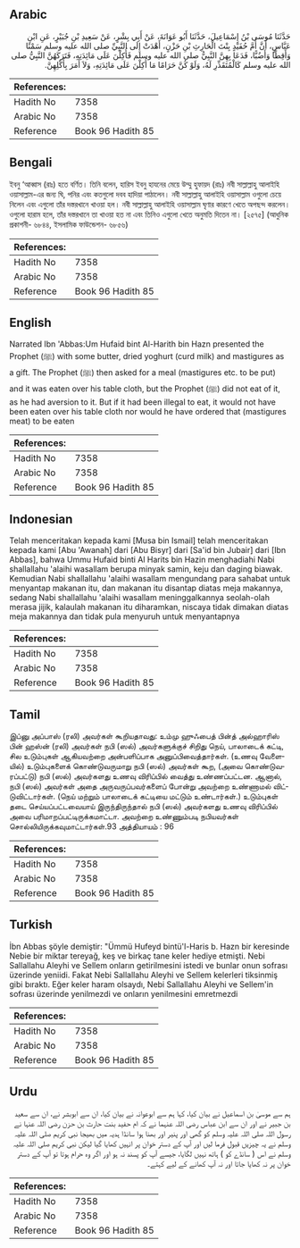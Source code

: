 ## Arabic


<div dir="rtl" lang="ar" style={{fontSize:'larger',backgroundColor:'#f8f9fa',padding:20}}>
حَدَّثَنَا مُوسَى بْنُ إِسْمَاعِيلَ، حَدَّثَنَا أَبُو عَوَانَةَ، عَنْ أَبِي بِشْرٍ، عَنْ سَعِيدِ بْنِ جُبَيْرٍ، عَنِ ابْنِ عَبَّاسٍ، أَنَّ أُمَّ حُفَيْدٍ بِنْتَ الْحَارِثِ بْنِ حَزْنٍ، أَهْدَتْ إِلَى النَّبِيِّ صلى الله عليه وسلم سَمْنًا وَأَقِطًا وَأَضُبًّا، فَدَعَا بِهِنَّ النَّبِيُّ صلى الله عليه وسلم فَأُكِلْنَ عَلَى مَائِدَتِهِ، فَتَرَكَهُنَّ النَّبِيُّ صلى الله عليه وسلم كَالْمُتَقَذِّرِ لَهُ، وَلَوْ كُنَّ حَرَامًا مَا أُكِلْنَ عَلَى مَائِدَتِهِ، وَلاَ أَمَرَ بِأَكْلِهِنَّ‏.‏
</div>
<div style={{backgroundColor:'#f8f9fa',padding:20, marginBottom: 10}}><table> <thead> <tr> <th>References:</th> <th></th> </tr> </thead> <tbody><tr><td>Hadith No</td><td>7358</td></tr><tr><td>Arabic No</td><td>7358</td></tr><tr><td>Reference</td><td>Book 96 Hadith 85</td></tr></tbody></table></div>

## Bengali


<div dir="ltr" lang="bn" style={{fontSize:'larger',backgroundColor:'#f8f9fa',padding:20}}>
ইবনু ‘আব্বাস (রাঃ) হতে বর্ণিত। তিনি বলেন, হারিস ইবনু হাযনের মেয়ে উম্মু হুফায়দ (রাঃ) নবী সাল্লাল্লাহু আলাইহি ওয়াসাল্লাম-এর জন্য ঘি, পনির এবং কতগুলো দবব হাদিয়া পাঠালেন। নবী সাল্লাল্লাহু আলাইহি ওয়াসাল্লাম ওগুলো চেয়ে নিলেন এবং এগুলো তাঁর দস্তরখানে খাওয়া হল। নবী সাল্লাল্লাহু আলাইহি ওয়াসাল্লাম ঘৃণার কারণে খেতে অপছন্দ করলেন। ওগুলো হারাম হলে, তাঁর দস্তরখানে তা খাওয়া হত না এবং তিনিও এগুলো খেতে অনুমতি দিতেন না। [২৫৭৫] (আধুনিক প্রকাশনী- ৬৮৪৪, ইসলামিক ফাউন্ডেশন- ৬৮৫৬)
</div>
<div style={{backgroundColor:'#f8f9fa',padding:20, marginBottom: 10}}><table> <thead> <tr> <th>References:</th> <th></th> </tr> </thead> <tbody><tr><td>Hadith No</td><td>7358</td></tr><tr><td>Arabic No</td><td>7358</td></tr><tr><td>Reference</td><td>Book 96 Hadith 85</td></tr></tbody></table></div>

## English


<div dir="ltr" lang="en" style={{fontSize:'larger',backgroundColor:'#f8f9fa',padding:20}}>
Narrated Ibn 'Abbas:Um Hufaid bint Al-Harith bin Hazn presented the Prophet (ﷺ) with some butter, dried yoghurt (curd milk) and mastigures as a gift. The Prophet (ﷺ) then asked for a meal (mastigures etc. to be put) and it was eaten over his table cloth, but the Prophet (ﷺ) did not eat of it, as he had aversion to it. But if it had been illegal to eat, it would not have been eaten over his table cloth nor would he have ordered that (mastigures meat) to be eaten
</div>
<div style={{backgroundColor:'#f8f9fa',padding:20, marginBottom: 10}}><table> <thead> <tr> <th>References:</th> <th></th> </tr> </thead> <tbody><tr><td>Hadith No</td><td>7358</td></tr><tr><td>Arabic No</td><td>7358</td></tr><tr><td>Reference</td><td>Book 96 Hadith 85</td></tr></tbody></table></div>

## Indonesian


<div dir="ltr" lang="id" style={{fontSize:'larger',backgroundColor:'#f8f9fa',padding:20}}>
Telah menceritakan kepada kami [Musa bin Ismail] telah menceritakan kepada kami [Abu 'Awanah] dari [Abu Bisyr] dari [Sa'id bin Jubair] dari [Ibn Abbas], bahwa Ummu Hufaid binti Al Harits bin Hazin menghadiahi Nabi shallallahu 'alaihi wasallam berupa minyak samin, keju dan daging biawak. Kemudian Nabi shallallahu 'alaihi wasallam mengundang para sahabat untuk menyantap makanan itu, dan makanan itu disantap diatas meja makannya, sedang Nabi shallallahu 'alaihi wasallam meninggalkannya seolah-olah merasa jijik, kalaulah makanan itu diharamkan, niscaya tidak dimakan diatas meja makannya dan tidak pula menyuruh untuk menyantapnya
</div>
<div style={{backgroundColor:'#f8f9fa',padding:20, marginBottom: 10}}><table> <thead> <tr> <th>References:</th> <th></th> </tr> </thead> <tbody><tr><td>Hadith No</td><td>7358</td></tr><tr><td>Arabic No</td><td>7358</td></tr><tr><td>Reference</td><td>Book 96 Hadith 85</td></tr></tbody></table></div>

## Tamil


<div dir="ltr" lang="ta" style={{fontSize:'larger',backgroundColor:'#f8f9fa',padding:20}}>
இப்னு அப்பாஸ் (ரலி) அவர்கள் கூறியதாவது: உம்மு ஹுஃபைத் பின்த் அல்ஹாரிஸ் பின் ஹஸ்ன் (ரலி) அவர்கள் நபி (ஸல்) அவர்களுக்குச் சிறிது நெய், பாலாடைக் கட்டி, சில உடும்புகள் ஆகியவற்றை அன்பளிப்பாக அனுப்பிவைத்தார்கள். (உணவு வேளையில்) உடும்புகளைக் கொண்டுவருமாறு நபி (ஸல்) அவர்கள் கூற, (அவை கொண்டுவரப்பட்டு) நபி (ஸல்) அவர்களது உணவு விரிப்பில் வைத்து உண்ணப்பட்டன. ஆனால், நபி (ஸல்) அவர்கள் அதை அருவருப்பவர்களைப் போன்று அவற்றை உண்ணாமல் விட்டுவிட்டார்கள். (நெய் மற்றும் பாலாடைக் கட்டியை மட்டும் உண்டார்கள்.) உடும்புகள் தடை செய்யப்பட்டவையாய் இருந்திருந்தால் நபி (ஸல்) அவர்களது உணவு விரிப்பில் அவை பரிமாறப்பட்டிருக்கமாட்டா. அவற்றை உண்ணும்படி நபியவர்கள் சொல்லியிருக்கவுமாட்டார்கள்.93 அத்தியாயம் : 96
</div>
<div style={{backgroundColor:'#f8f9fa',padding:20, marginBottom: 10}}><table> <thead> <tr> <th>References:</th> <th></th> </tr> </thead> <tbody><tr><td>Hadith No</td><td>7358</td></tr><tr><td>Arabic No</td><td>7358</td></tr><tr><td>Reference</td><td>Book 96 Hadith 85</td></tr></tbody></table></div>

## Turkish


<div dir="ltr" lang="tr" style={{fontSize:'larger',backgroundColor:'#f8f9fa',padding:20}}>
İbn Abbas şöyle demiştir: "Ümmü Hufeyd bintü'l-Haris b. Hazn bir keresinde Nebie bir miktar tereyağ, keş ve birkaç tane keler hediye etmişti. Nebi Sallallahu Aleyhi ve Sellem onların getirilmesini istedi ve bunlar onun sofrası üzerinde yeniidi. Fakat Nebi Sallallahu Aleyhi ve Sellem kelerleri tiksinmiş gibi bıraktı. Eğer keler haram olsaydı, Nebi Sallallahu Aleyhi ve Sellem'in sofrası üzerinde yenilmezdi ve onların yenilmesini emretmezdi
</div>
<div style={{backgroundColor:'#f8f9fa',padding:20, marginBottom: 10}}><table> <thead> <tr> <th>References:</th> <th></th> </tr> </thead> <tbody><tr><td>Hadith No</td><td>7358</td></tr><tr><td>Arabic No</td><td>7358</td></tr><tr><td>Reference</td><td>Book 96 Hadith 85</td></tr></tbody></table></div>

## Urdu


<div dir="rtl" lang="ur" style={{fontSize:'larger',backgroundColor:'#f8f9fa',padding:20}}>
ہم سے موسیٰ بن اسماعیل نے بیان کیا، کہا ہم سے ابوعوانہ نے بیان کیا، ان سے ابوبشر نے، ان سے سعید بن جبیر نے اور ان سے ابن عباس رضی اللہ عنہما نے کہ ام حفید بنت حارث بن حزن رضی اللہ عنہا نے رسول اللہ صلی اللہ علیہ وسلم کو گھی اور پنیر اور بھنا ہوا سانڈا ہدیہ میں بھیجا نبی کریم صلی اللہ علیہ وسلم نے یہ چیزیں قبول فرما لیں اور آپ کے دستر خوان پر انہیں کھایا گیا لیکن نبی کریم صلی اللہ علیہ وسلم نے اس ( سانڈے کو ) ہاتھ نہیں لگایا، جیسے آپ کو پسند نہ ہو اور اگر وہ حرام ہوتا تو آپ کے دستر خوان پر نہ کھایا جاتا اور نہ آپ کھانے کے لیے کہتے۔
</div>
<div style={{backgroundColor:'#f8f9fa',padding:20, marginBottom: 10}}><table> <thead> <tr> <th>References:</th> <th></th> </tr> </thead> <tbody><tr><td>Hadith No</td><td>7358</td></tr><tr><td>Arabic No</td><td>7358</td></tr><tr><td>Reference</td><td>Book 96 Hadith 85</td></tr></tbody></table></div>